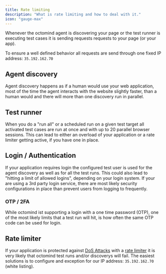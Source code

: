 ```yaml
---
title: Rate limiting
description: "What is rate limiting and how to deal with it."
icon: "gauge-max"
---
```


Whenever the octomind agent is discovering your page or the test runner is executing test cases it is sending requests requests to your page (or your app).

To ensure a well defined behavior all requests are send through one fixed IP address: `35.192.162.70`

## Agent discovery

Agent discovery happens as if a human would use your web application, most of the time the agent interacts with the website slightly faster, than a human would
and there will more than one discovery run in parallel.

## Test runner

When you do a "run all" or a scheduled run on a given test target all activated test cases are run at once and with up to 20 parallel browser sessions.
This can lead to either an overload of your application or a rate limiter getting active, if you have one in place.

## Login / Authentication

If your application requires login the configured test user is used for the agent discovery as well as for all the test runs. This could also lead to 
"hitting a limit of allowed logins", depending on your login system. If your are using a 3rd party login service, there are most likely security configurations
in place than prevent users from logging to frequently.

### OTP / 2FA

While octomind ist supporting a login with a one time password (OTP), one of the most likely limits that a test run will hit, is how often the same OTP code 
can be used for login.

## Rate limiter

If your application is protected against [DoS Attacks](https://en.wikipedia.org/wiki/Denial-of-service_attack) with a
[rate limiter](https://en.wikipedia.org/wiki/Rate_limiting) it is very likely that octomind test runs and/or discoverys will fail.
The easiest solutions is to configure and exception for our IP address: `35.192.162.70` (white listing).





